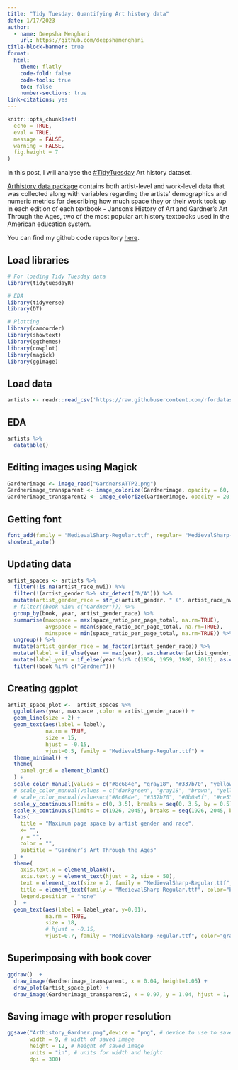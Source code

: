 ```yaml
---
title: "Tidy Tuesday: Quantifying Art history data"
date: 1/17/2023
author:
  - name: Deepsha Menghani 
    url: https://github.com/deepshamenghani
title-block-banner: true
format:
  html:
    theme: flatly
    code-fold: false
    code-tools: true
    toc: false
    number-sections: true
link-citations: yes
---
```


```r
knitr::opts_chunk$set(
  echo = TRUE,
  eval = TRUE,
  message = FALSE,
  warning = FALSE,
  fig.height = 7
)
```

In this post, I will analyse the [#TidyTuesday](https://github.com/rfordatascience/tidytuesday/tree/master/) Art history dataset.

[Arthistory data package](https://saralemus7.github.io/arthistory/) contains both artist-level and work-level data that was collected along with variables regarding the artists\' demographics and numeric metrics for describing how much space they or their work took up in each edition of each textbook - Janson’s History of Art and Gardner’s Art Through the Ages, two of the most popular art history textbooks used in the American education system.

::: callout-tip
You can find my github code repository [here](https://github.com/deepshamenghani/tidytuesday/tree/master/2023/Week3_ArtHistory).
:::

## Load libraries

```r

# For loading Tidy Tuesday data
library(tidytuesdayR)

# EDA
library(tidyverse)
library(DT)

# Plotting
library(camcorder)
library(showtext)
library(ggthemes)
library(cowplot)
library(magick)
library(ggimage)

```

## Load data

```r

artists <- readr::read_csv('https://raw.githubusercontent.com/rfordatascience/tidytuesday/master/data/2023/2023-01-17/artists.csv')

```
## EDA

```r
artists %>% 
  datatable()
```

## Editing images using Magick
```r
Gardnerimage <- image_read("GardnersATTP2.png")
Gardnerimage_transparent <- image_colorize(Gardnerimage, opacity = 60, color = "white")
Gardnerimage_transparent2 <- image_colorize(Gardnerimage, opacity = 20, color = "white")
```

## Getting font 
```r

font_add(family = "MedievalSharp-Regular.ttf", regular= "MedievalSharp-Regular.ttf")
showtext_auto()

```

## Updating data

```r
artist_spaces <- artists %>%
  filter(!is.na(artist_race_nwi)) %>% 
  filter(!(artist_gender %>% str_detect("N/A"))) %>% 
  mutate(artist_gender_race = str_c(artist_gender, " (", artist_race_nwi,")")) %>% 
  # filter((book %in% c("Gardner"))) %>%
  group_by(book, year, artist_gender_race) %>%
  summarise(maxspace = max(space_ratio_per_page_total, na.rm=TRUE),
            avgspace = mean(space_ratio_per_page_total, na.rm=TRUE),
            minspace = min(space_ratio_per_page_total, na.rm=TRUE)) %>%
  ungroup() %>% 
  mutate(artist_gender_race = as_factor(artist_gender_race)) %>% 
  mutate(label = if_else(year == max(year), as.character(artist_gender_race), NA_character_)) %>% 
  mutate(label_year = if_else(year %in% c(1936, 1959, 1986, 2016), as.character(year), NA_character_)) %>% 
  filter((book %in% c("Gardner"))) 
```

## Creating ggplot

```r
artist_space_plot <-  artist_spaces %>%
  ggplot(aes(year, maxspace ,color = artist_gender_race)) +
  geom_line(size = 2) +
  geom_text(aes(label = label),
            na.rm = TRUE,
            size = 15,
            hjust = -0.15,
            vjust=0.5, family = "MedievalSharp-Regular.ttf") +
  theme_minimal() +
  theme(
    panel.grid = element_blank()
  ) +
  scale_color_manual(values = c("#8c684e", "gray18", "#337b70", "yellow4")) +
  # scale_color_manual(values = c("darkgreen", "gray18", "brown", "yellow4")) +
  # scale_color_manual(values=c("#8c684e", "#337b70", "#0b0a5f", "#ce532a")) +
  scale_y_continuous(limits = c(0, 3.5), breaks = seq(0, 3.5, by = 0.5)) +
  scale_x_continuous(limits = c(1926, 2045), breaks = seq(1926, 2045, by = 30))  +
  labs(
    title = "Maximum page space by artist gender and race",
    x= "",
    y = "",
    color = "",
    subtitle = "Gardner’s Art Through the Ages"
  ) +
  theme(
    axis.text.x = element_blank(),
    axis.text.y = element_text(hjust = 2, size = 50),
    text = element_text(size = 2, family = "MedievalSharp-Regular.ttf", color="brown4"),
    title = element_text(family = "MedievalSharp-Regular.ttf", color="brown4",size = 50, hjust= 1, vjust=10),
    legend.position = "none"
  )  +
  geom_text(aes(label = label_year, y=0.01), 
            na.rm = TRUE,
            size = 18,
            # hjust = -0.15,
            vjust=0.7, family = "MedievalSharp-Regular.ttf", color="gray20")


```

## Superimposing with book cover

```r
ggdraw()  +
  draw_image(Gardnerimage_transparent, x = 0.04, height=1.05) +
  draw_plot(artist_space_plot) +
  draw_image(Gardnerimage_transparent2, x = 0.97, y = 1.04, hjust = 1, vjust = 1, width = 0.25, height = 0.4) 
```
## Saving image with proper resolution

```r
ggsave("Arthistory_Gardner.png",device = "png", # device to use to save images
       width = 9, # width of saved image
       height = 12, # height of saved image
       units = "in", # units for width and height
       dpi = 300)

```





